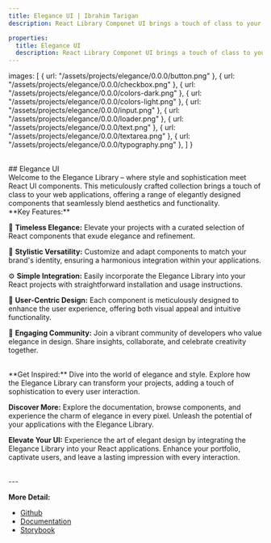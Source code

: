 ```yaml
---
title: Elegance UI | Ibrahim Tarigan
description: React Library Componet UI brings a touch of class to your web applications

properties:
  title: Elegance UI
  description: React Library Componet UI brings a touch of class to your web applications
---
```



  images: [
    { url: "/assets/projects/elegance/0.0.0/button.png" },
    { url: "/assets/projects/elegance/0.0.0/checkbox.png" },
    { url: "/assets/projects/elegance/0.0.0/colors-dark.png" },
    { url: "/assets/projects/elegance/0.0.0/colors-light.png" },
    { url: "/assets/projects/elegance/0.0.0/input.png" },
    { url: "/assets/projects/elegance/0.0.0/loader.png" },
    { url: "/assets/projects/elegance/0.0.0/text.png" },
    { url: "/assets/projects/elegance/0.0.0/textarea.png" },
    { url: "/assets/projects/elegance/0.0.0/typography.png" },
  ]
}

<ProjectSliderImages images={assets.images}/>

<br/>
## Elegance UI

<br/>
Welcome to the Elegance Library – where style and sophistication meet React UI components. This meticulously crafted collection brings a touch of class to your web applications, offering a range of elegantly designed components that seamlessly blend aesthetics and functionality.

<br/>
**Key Features:**

🌟 **Timeless Elegance:** Elevate your projects with a curated selection of React components that exude elegance and refinement.

🎨 **Stylistic Versatility:** Customize and adapt components to match your brand's identity, ensuring a harmonious integration within your applications.

⚙️ **Simple Integration:** Easily incorporate the Elegance Library into your React projects with straightforward installation and usage instructions.

🎯 **User-Centric Design:** Each component is meticulously designed to enhance the user experience, offering both visual appeal and intuitive functionality.

🤝 **Engaging Community:** Join a vibrant community of developers who value elegance in design. Share insights, collaborate, and celebrate creativity together.

<br/>
**Get Inspired:** Dive into the world of elegance and style. Explore how the Elegance Library can transform your projects, adding a touch of sophistication to every user interaction.

**Discover More:** Explore the documentation, browse components, and experience the charm of elegance in every pixel. Unleash the potential of your applications with the Elegance Library.

**Elevate Your UI:** Experience the art of elegant design by integrating the Elegance Library into your React applications. Enhance your portfolio, captivate users, and leave a lasting impression with every interaction.

<br/>
---
<br/>

**More Detail:**
- [Github](https://github.com/ibrahimtrg18/elegance-ui/)
- [Documentation](https://ibrahim-elegance-docusaurus.vercel.app/)
- [Storybook](https://ibrahim-elegance-storybook.vercel.app/)